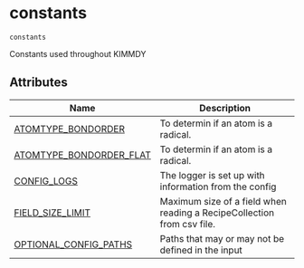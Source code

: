 # constants { #kimmdy.constants }

`constants`

Constants used throughout KIMMDY

## Attributes

| Name | Description |
| --- | --- |
| [ATOMTYPE_BONDORDER](#kimmdy.constants.ATOMTYPE_BONDORDER) | To determin if an atom is a radical. |
| [ATOMTYPE_BONDORDER_FLAT](#kimmdy.constants.ATOMTYPE_BONDORDER_FLAT) | To determin if an atom is a radical. |
| [CONFIG_LOGS](#kimmdy.constants.CONFIG_LOGS) | The logger is set up with information from the config |
| [FIELD_SIZE_LIMIT](#kimmdy.constants.FIELD_SIZE_LIMIT) | Maximum size of a field when reading a RecipeCollection from csv file. |
| [OPTIONAL_CONFIG_PATHS](#kimmdy.constants.OPTIONAL_CONFIG_PATHS) | Paths that may or may not be defined in the input |